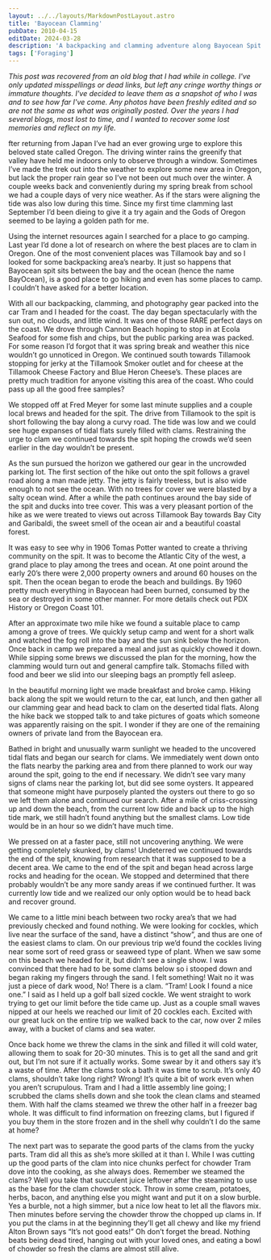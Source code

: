 ```yaml
---
layout: ../../layouts/MarkdownPostLayout.astro
title: 'Bayocean Clamming'
pubDate: 2010-04-15
editDate: 2024-03-28
description: 'A backpacking and clamming adventure along Bayocean Spit.'
tags: ['Foraging']
---
```



_This post was recovered from an old blog that I had while in college. I've only updated misspellings or dead links, but left any cringe worthy things or immature thoughts. I've decided to leave them as a snapshot of who I was and to see how far I've come. Any photos have been freshly edited and so are not the same as what was originally posted. Over the years I had several blogs, most lost to time, and I wanted to recover some lost memories and reflect on my life._

<DropCap letter='A' />
fter returning from Japan I’ve had an ever growing urge to explore this beloved state called Oregon.
The driving winter rains the greenify that valley have held me indoors only to observe through a window.
Sometimes I’ve made the trek out into the weather to explore some new area in Oregon, but lack the proper
rain gear so I’ve not been out much over the winter. A couple weeks back and conveniently during my spring
break from school we had a couple days of very nice weather. As if the stars were aligning the tide was
also low during this time. Since my first time clamming last September I’d been dieing to give it a try
again and the Gods of Oregon seemed to be laying a golden path for me.

Using the internet resources again I searched for a place to go camping. Last year I’d done a lot of research on where the best places are to clam in Oregon. One of the most convenient places was Tillamook bay and so I looked for some backpacking area’s nearby. It just so happens that Bayocean spit sits between the bay and the ocean (hence the name BayOcean), is a good place to go hiking and even has some places to camp. I couldn’t have asked for a better location.

With all our backpacking, clamming, and photography gear packed into the car Tram and I headed for the coast. The day began spectacularly with the sun out, no clouds, and little wind. It was one of those RARE perfect days on the coast. We drove through Cannon Beach hoping to stop in at Ecola Seafood for some fish and chips, but the public parking area was packed. For some reason I’d forgot that it was spring break and weather this nice wouldn’t go unnoticed in Oregon. We continued south towards Tillamook stopping for jerky at the Tillamook Smoker outlet and for cheese at the Tillamook Cheese Factory and Blue Heron Cheese’s. These places are pretty much tradition for anyone visiting this area of the coast. Who could pass up all the good free samples?

We stopped off at Fred Meyer for some last minute supplies and a couple local brews and headed for the spit. The drive from Tillamook to the spit is short following the bay along a curvy road. The tide was low and we could see huge expanses of tidal flats surely filled with clams. Restraining the urge to clam we continued towards the spit hoping the crowds we’d seen earlier in the day wouldn’t be present.

As the sun pursued the horizon we gathered our gear in the uncrowded parking lot. The first section of the hike out onto the spit follows a gravel road along a man made jetty. The jetty is fairly treeless, but is also wide enough to not see the ocean. With no trees for cover we were blasted by a salty ocean wind. After a while the path continues around the bay side of the spit and ducks into tree cover. This was a very pleasant portion of the hike as we were treated to views out across Tillamook Bay towards Bay City and Garibaldi, the sweet smell of the ocean air and a beautiful coastal forest.

It was easy to see why in 1906 Tomas Potter wanted to create a thriving community on the spit. It was to become the Atlantic City of the west, a grand place to play among the trees and ocean. At one point around the early 20’s there were 2,000 property owners and around 60 houses on the spit. Then the ocean began to erode the beach and buildings. By 1960 pretty much everything in Bayocean had been burned, consumed by the sea or destroyed in some other manner. For more details check out PDX History or Oregon Coast 101.

After an approximate two mile hike we found a suitable place to camp among a grove of trees. We quickly setup camp and went for a short walk and watched the fog roll into the bay and the sun sink below the horizon. Once back in camp we prepared a meal and just as quickly chowed it down. While sipping some brews we discussed the plan for the morning, how the clamming would turn out and general campfire talk. Stomachs filled with food and beer we slid into our sleeping bags an promptly fell asleep.

In the beautiful morning light we made breakfast and broke camp. Hiking back along the spit we would return to the car, eat lunch, and then gather all our clamming gear and head back to clam on the deserted tidal flats. Along the hike back we stopped talk to and take pictures of goats which someone was apparently raising on the spit. I wonder if they are one of the remaining owners of private land from the Bayocean era.

Bathed in bright and unusually warm sunlight we headed to the uncovered tidal flats and began our search for clams. We immediately went down onto the flats nearby the parking area and from there planned to work our way around the spit, going to the end if necessary. We didn’t see vary many signs of clams near the parking lot, but did see some oysters. It appeared that someone might have purposely planted the oysters out there to go so we left them alone and continued our search. After a mile of criss-crossing up and down the beach, from the current low tide and back up to the high tide mark, we still hadn’t found anything but the smallest clams. Low tide would be in an hour so we didn’t have much time.

We pressed on at a faster pace, still not uncovering anything. We were getting completely skunked, by clams! Undeterred we continued towards the end of the spit, knowing from research that it was supposed to be a decent area. We came to the end of the spit and began head across large rocks and heading for the ocean. We stopped and determined that there probably wouldn’t be any more sandy areas if we continued further. It was currently low tide and we realized our only option would be to head back and recover ground.

We came to a little mini beach between two rocky area’s that we had previously checked and found nothing. We were looking for cockles, which live near the surface of the sand, have a distinct “show”, and thus are one of the easiest clams to clam. On our previous trip we’d found the cockles living near some sort of reed grass or seaweed type of plant. When we saw some on this beach we headed for it, but didn’t see a single show. I was convinced that there had to be some clams below so i stooped down and began raking my fingers through the sand. I felt something! Wait no it was just a piece of dark wood, No! There is a clam. “Tram! Look I found a nice one.” I said as I held up a golf ball sized cockle. We went straight to work trying to get our limit before the tide came up. Just as a couple small waves nipped at our heels we reached our limit of 20 cockles each. Excited with our great luck on the entire trip we walked back to the car, now over 2 miles away, with a bucket of clams and sea water.

Once back home we threw the clams in the sink and filled it will cold water, allowing them to soak for 20-30 minutes. This is to get all the sand and grit out, but I’m not sure if it actually works. Some swear by it and others say it’s a waste of time. After the clams took a bath it was time to scrub. It’s only 40 clams, shouldn’t take long right? Wrong! It’s quite a bit of work even when you aren’t scrupulous. Tram and I had a little assembly line going; I scrubbed the clams shells down and she took the clean clams and steamed them. With half the clams steamed we threw the other half in a freezer bag whole. It was difficult to find information on freezing clams, but I figured if you buy them in the store frozen and in the shell why couldn’t I do the same at home?

The next part was to separate the good parts of the clams from the yucky parts. Tram did all this as she’s more skilled at it than I. While I was cutting up the good parts of the clam into nice chunks perfect for chowder Tram dove into the cooking, as she always does. Remember we steamed the clams? Well you take that succulent juice leftover after the steaming to use as the base for the clam chowder stock. Throw in some cream, potatoes, herbs, bacon, and anything else you might want and put it on a slow burble. Yes a burble, not a high simmer, but a nice low heat to let all the flavors mix. Then minutes before serving the chowder throw the chopped up clams in. If you put the clams in at the beginning they’ll get all chewy and like my friend Alton Brown says “It’s not good eats!” Oh don’t forget the bread. Nothing beats being dead tired, hanging out with your loved ones, and eating a bowl of chowder so fresh the clams are almost still alive.

